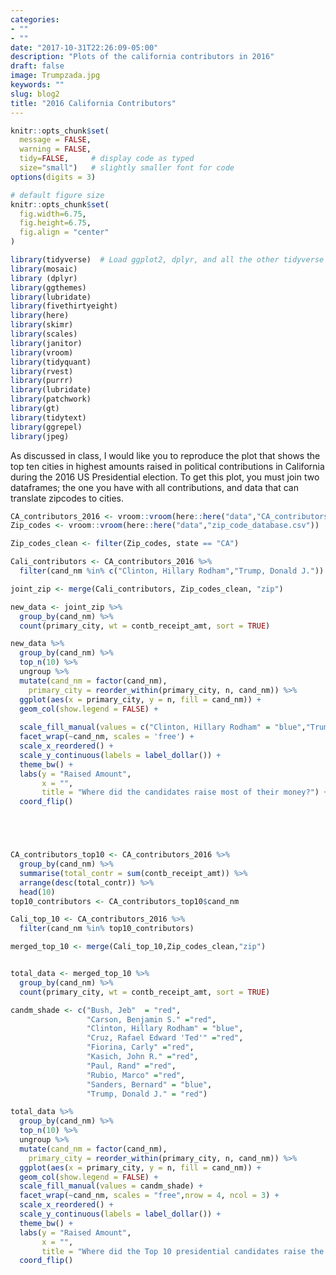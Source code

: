 ```yaml
---
categories:
- ""
- ""
date: "2017-10-31T22:26:09-05:00"
description: "Plots of the california contributors in 2016"
draft: false
image: Trumpzada.jpg
keywords: ""
slug: blog2
title: "2016 California Contributors"
---
```


```r
knitr::opts_chunk$set(
  message = FALSE, 
  warning = FALSE, 
  tidy=FALSE,     # display code as typed
  size="small")   # slightly smaller font for code
options(digits = 3)

# default figure size
knitr::opts_chunk$set(
  fig.width=6.75, 
  fig.height=6.75,
  fig.align = "center"
)
```


```r
library(tidyverse)  # Load ggplot2, dplyr, and all the other tidyverse packages
library(mosaic)
library (dplyr)
library(ggthemes)
library(lubridate)
library(fivethirtyeight)
library(here)
library(skimr)
library(scales)
library(janitor)
library(vroom)
library(tidyquant)
library(rvest)    
library(purrr)  
library(lubridate)
library(patchwork)
library(gt)
library(tidytext)
library(ggrepel)
library(jpeg)

```


As discussed in class, I would like you to reproduce the plot that shows the top ten cities in highest amounts raised in political contributions in California during the 2016 US Presidential election. To get this plot, you must join two dataframes; the one you have with all contributions, and data that can translate zipcodes to cities.

```r

CA_contributors_2016 <- vroom::vroom(here::here("data","CA_contributors_2016.csv"))
Zip_codes <- vroom::vroom(here::here("data","zip_code_database.csv"))

Zip_codes_clean <- filter(Zip_codes, state == "CA")

Cali_contributors <- CA_contributors_2016 %>%
  filter(cand_nm %in% c("Clinton, Hillary Rodham","Trump, Donald J."))

joint_zip <- merge(Cali_contributors, Zip_codes_clean, "zip")

new_data <- joint_zip %>%
  group_by(cand_nm) %>%
  count(primary_city, wt = contb_receipt_amt, sort = TRUE)

new_data %>%
  group_by(cand_nm) %>%
  top_n(10) %>%
  ungroup %>%
  mutate(cand_nm = factor(cand_nm),
    primary_city = reorder_within(primary_city, n, cand_nm)) %>%
  ggplot(aes(x = primary_city, y = n, fill = cand_nm)) +
  geom_col(show.legend = FALSE) +
  
  scale_fill_manual(values = c("Clinton, Hillary Rodham" = "blue","Trump, Donald J." = "red")) +
  facet_wrap(~cand_nm, scales = 'free') +
  scale_x_reordered() +
  scale_y_continuous(labels = label_dollar()) +
  theme_bw() +
  labs(y = "Raised Amount",
       x = "",
       title = "Where did the candidates raise most of their money?") +
  coord_flip() 





CA_contributors_top10 <- CA_contributors_2016 %>%
  group_by(cand_nm) %>%
  summarise(total_contr = sum(contb_receipt_amt)) %>%
  arrange(desc(total_contr)) %>%
  head(10) 
top10_contributors <- CA_contributors_top10$cand_nm

Cali_top_10 <- CA_contributors_2016 %>%
  filter(cand_nm %in% top10_contributors)

merged_top_10 <- merge(Cali_top_10,Zip_codes_clean,"zip") 


total_data <- merged_top_10 %>%
  group_by(cand_nm) %>%
  count(primary_city, wt = contb_receipt_amt, sort = TRUE)

candm_shade <- c("Bush, Jeb"  = "red",
                 "Carson, Benjamin S." ="red",
                 "Clinton, Hillary Rodham" = "blue",
                 "Cruz, Rafael Edward 'Ted'" ="red",
                 "Fiorina, Carly" ="red",
                 "Kasich, John R." ="red",
                 "Paul, Rand" ="red",
                 "Rubio, Marco" ="red",
                 "Sanders, Bernard" = "blue",
                 "Trump, Donald J." = "red")

total_data %>%
  group_by(cand_nm) %>%
  top_n(10) %>%
  ungroup %>%
  mutate(cand_nm = factor(cand_nm),
    primary_city = reorder_within(primary_city, n, cand_nm)) %>%
  ggplot(aes(x = primary_city, y = n, fill = cand_nm)) +
  geom_col(show.legend = FALSE) +
  scale_fill_manual(values = candm_shade) +
  facet_wrap(~cand_nm, scales = "free",nrow = 4, ncol = 3) +
  scale_x_reordered() +
  scale_y_continuous(labels = label_dollar()) +
  theme_bw() +
  labs(y = "Raised Amount",
       x = "",
       title = "Where did the Top 10 presidential candidates raise the highest contributions?") +
  coord_flip() 
```